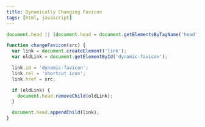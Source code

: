 ```yaml
---
title: Dynamically Changing Favicon
tags: [html, javascript]
---
```


```javascript
document.head || (document.head = document.getElementsByTagName('head')[0]);

function changeFavicon(src) {
  var link = document.createElement('link');
  var oldLink = document.getElementById('dynamic-favicon');

  link.id = 'dynamic-favicon';
  link.rel = 'shortcut icon';
  link.href = src;

  if (oldLink) {
    document.head.removeChild(oldLink);
  }

  document.head.appendChild(link);
}
```
